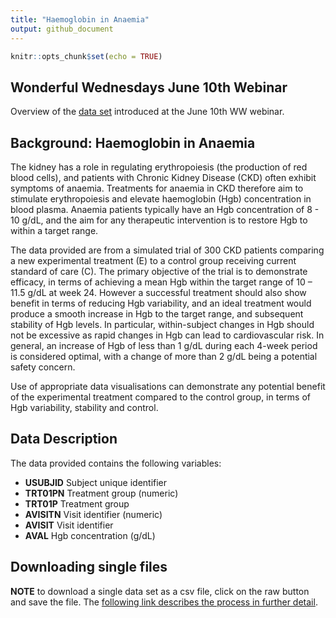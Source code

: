 ```yaml
---
title: "Haemoglobin in Anaemia"
output: github_document
---
```


```r
knitr::opts_chunk$set(echo = TRUE)
```

## Wonderful Wednesdays June 10th Webinar 

Overview of the [data set](hgb_data.csv) introduced at the June 10th WW webinar. 

## Background: Haemoglobin in Anaemia

The kidney has a role in regulating erythropoiesis (the production of red blood cells), and patients with Chronic Kidney Disease (CKD) often exhibit symptoms of anaemia. Treatments for anaemia in CKD therefore aim to stimulate erythropoiesis and elevate haemoglobin (Hgb) concentration in blood plasma. Anaemia patients typically have an Hgb concentration of 8 - 10 g/dL, and the aim for any therapeutic intervention is to restore Hgb to within a target range.

The data provided are from a simulated trial of 300 CKD patients comparing a new experimental treatment (E) to a control group receiving current standard of care (C). The primary objective of the trial is to demonstrate efficacy, in terms of achieving a mean Hgb within the target range of 10 – 11.5 g/dL at week 24. However a successful treatment should also show benefit in terms of reducing Hgb variability, and an ideal treatment would produce a smooth increase in Hgb to the target range, and subsequent stability of Hgb levels. In particular, within-subject changes in Hgb should not be excessive as rapid changes in Hgb can lead to cardiovascular risk. In general, an increase of Hgb of less than 1 g/dL during each 4-week period is considered optimal, with a change of more than 2 g/dL being a potential safety concern.

Use of appropriate data visualisations can demonstrate any potential benefit of the experimental treatment compared to the control group, in terms of Hgb variability, stability and control. 

## Data Description

The data provided contains the following variables:

* **USUBJID**	Subject unique identifier 
* **TRT01PN**	Treatment group (numeric)
* **TRT01P**	Treatment group
* **AVISITN**	Visit identifier (numeric)
* **AVISIT**	Visit identifier
* **AVAL** Hgb concentration (g/dL)

## Downloading single files

**NOTE** to download a single data set as a csv file, click on the raw button and save the file. The [following link describes the process in further detail](https://stackoverflow.com/questions/4604663/download-single-files-from-github).